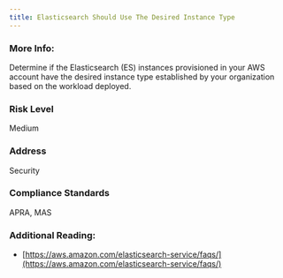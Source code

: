 ```yaml
---
title: Elasticsearch Should Use The Desired Instance Type
---
```


### More Info:

Determine if the Elasticsearch (ES) instances provisioned in your AWS account have the desired instance type established by your organization based on the workload deployed.

### Risk Level

Medium

### Address

Security

### Compliance Standards

APRA, MAS

### Additional Reading:

- [https://aws.amazon.com/elasticsearch-service/faqs/](https://aws.amazon.com/elasticsearch-service/faqs/)
